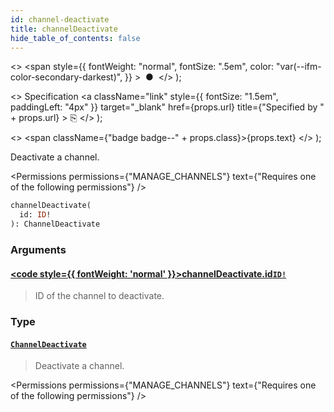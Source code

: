 ```yaml
---
id: channel-deactivate
title: channelDeactivate
hide_table_of_contents: false
---
```


  <>
    <span
      style={{
        fontWeight: "normal",
        fontSize: ".5em",
        color: "var(--ifm-color-secondary-darkest)",
      }}
    >
      &nbsp;●&nbsp;
    </span>
  </>
);

  <>
    Specification
    <a
      className="link"
      style={{ fontSize: "1.5em", paddingLeft: "4px" }}
      target="\_blank"
      href={props.url}
      title={"Specified by " + props.url}
    >
      ⎘
    </a>
  </>
);

  <>
    <span className={"badge badge--" + props.class}>{props.text}</span>
  </>
);

Deactivate a channel.

<Permissions
  permissions={"MANAGE_CHANNELS"}
  text={"Requires one of the following permissions"}
/>

```graphql
channelDeactivate(
  id: ID!
): ChannelDeactivate
```

### Arguments

#### [<code style={{ fontWeight: 'normal' }}>channelDeactivate.<b>id</b></code>](#)<Bullet />[`ID!`](../../../api-reference/miscellaneous/scalars/id) <Badge class="secondary" text="non-null"/> <Badge class="secondary" text="scalar"/>

> ID of the channel to deactivate.

### Type

#### [`ChannelDeactivate`](../../../api-reference/channels/objects/channel-deactivate) <Badge class="secondary" text="object"/>

> Deactivate a channel.

<Permissions
  permissions={"MANAGE_CHANNELS"}
  text={"Requires one of the following permissions"}
/>

>

